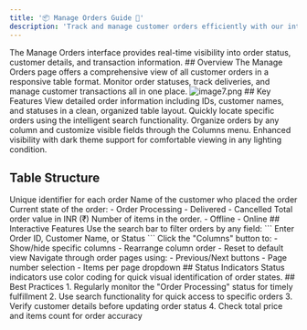 ```yaml
---
title: '📦 Manage Orders Guide 🛒'
description: 'Track and manage customer orders efficiently with our intuitive order management interface.'
---
```

<Tip>
  The Manage Orders interface provides real-time visibility into order status, customer details, and transaction information.
</Tip>
## Overview
The Manage Orders page offers a comprehensive view of all customer orders in a responsive table format. Monitor order statuses, track deliveries, and manage customer transactions all in one place.
<Frame>
  <img src="/images/images docs/image7.png" alt="image7.png" 
         />
</Frame>
## Key Features
<CardGroup cols={2}>
  <Card title="Order Tracking" icon="table">
    View detailed order information including IDs, customer names, and statuses in a clean, organized table layout.
  </Card>
  <Card title="Smart Search" icon="magnifying-glass">
    Quickly locate specific orders using the intelligent search functionality.
  </Card>
  <Card title="Sorting & Filtering" icon="filter">
    Organize orders by any column and customize visible fields through the Columns menu.
  </Card>
  <Card title="Dark Mode" icon="moon">
    Enhanced visibility with dark theme support for comfortable viewing in any lighting condition.
  </Card>
</CardGroup>

## Table Structure
<ParamField body="Order_id" >
  Unique identifier for each order
</ParamField>
<ParamField body="Customer_name" >
  Name of the customer who placed the order
</ParamField>
<ParamField body="Status">
  Current state of the order:
  - Order Processing
  - Delivered
  - Cancelled
</ParamField>
<ParamField body="Total_price">
  Total order value in INR (₹)
</ParamField>
<ParamField body="Total_items" >
  Number of items in the order.
</ParamField>
<ParamField body="Order_type" >
  - Offline
  - Online
</ParamField>
## Interactive Features
<AccordionGroup>
  <Accordion title="Search Orders">
    Use the search bar to filter orders by any field:
    ```
    Enter Order ID, Customer Name, or Status
    ```
  </Accordion>
  <Accordion title="Column Customization">
    Click the "Columns" button to:
    - Show/hide specific columns
    - Rearrange column order
    - Reset to default view
  </Accordion>
  <Accordion title="Pagination">
    Navigate through order pages using:
    - Previous/Next buttons
    - Page number selection
    - Items per page dropdown
  </Accordion>
</AccordionGroup>
## Status Indicators
<CodeGroup>
</CodeGroup>
<Note>
Status indicators use color coding for quick visual identification of order states.
</Note>
## Best Practices
<Steps>
1. Regularly monitor the "Order Processing" status for timely fulfillment
2. Use search functionality for quick access to specific orders
3. Verify customer details before updating order status
4. Check total price and items count for order accuracy
</Steps>
